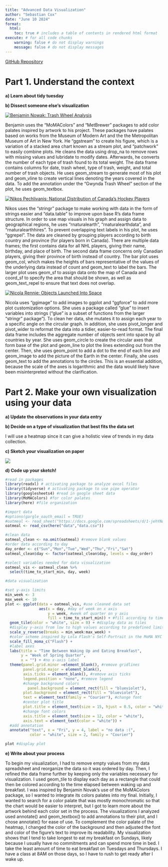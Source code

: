 ```yaml
---
title: "Advanced Data Visualization"
author: "Sebastian Cox"
date: "June 10 2024"
format:
  html: 
    toc: true # includes a table of contents in rendered html format
execute: # for all code chunks
    warning: false # do not display warnings
    message: false # do not display messages
---
```


[GitHub Repository](https://github.com/sebastianjcox/advanced_data_vis)

# Part 1. Understand the context

**a) Learn about tidy tuesday**

**b) Dissect someone else's visualization**

[![Benjamin Nowak: Trash Wheel Analysis](images/vis1.jpg)](https://github.com/BjnNowak/TidyTuesday/blob/main/trash_wheel.R)

Benjamin uses the "MoMAColors" and "MetBrewer" packages to add color palates inspired by artwork to his project. These packages have palates based on works from the Museum of Modern Art and the the Metropolitan Museum of Art in New York. He "ggstream" to create his figure, which is a variation of a stacked area chart known as a stream plot, and "patchwork" to easily combine plots. He cleans the data using drop_na to remove rows with missing values and lubridate to modify dates. Afterwards, he converts the number of each type of trash found to its total weight. The data frame contains columns for date, trash wheel, type of trash, weight, and total number of trash objects. He uses geom_stream to generate most of his plot and geom_vline to create vertical lines denoting the years covered in the data. To add the annotation under the "Gwynda Trash Wheel" section of the plot, he uses geom_textbox.

[![Nikos Pechlivanis: National Distribution of Canada's Hockey Players](images/vis2.jpg)](https://github.com/npechl/TidyTuesday/blob/master/R/2024-01-09/2024-01-09_Canadian_Hockey_Player_Birth_Months.R)

Nikos uses the "stringr" package to make working with data in the form of strings easier and "data.table" to improve upon base R's data frame structure. In order to use map visuals in his graph and assign data to geographical regions, he uses "rnaturalearth", "rnaturalearthdata", and "rnaturalearthhires". To prevent overlapping text labels in his plot, he uses "ggrepel". The data are cleaned by grouping players according to birth country and province (for players born in Canada). There are multiple data frames; the first contains data for all NHL players, giving their name, birthday, and place of birth. The second data frame concerns only Canadian players, giving their province of birth instead of country. The bar plot uses geom_col, which makes the heights of bars representative of the values of the underlying data instead of count and geom_text to label the bars. The larger plot uses geom_sf to assign data onto the map of Canada and coord_sf to specify the area that should be shown, as well as geom_text_repel to ensure that text does not overlap.

[![Nicola Rennie: Objects Launched Into Space](images/vis3.jpg)](https://github.com/nrennie/tidytuesday/blob/main/2024/2024-04-23/20240423.R)

Nicola uses "ggimage" to add images to ggplot and "ggforce" to add more plot customization options. She uses a package called "glue" to insert variables into strings ("glue" is a subset of functions from the larger "stringr" package"). To clean her data, she mutates it to assign each year to a specific angle on the circular graph. In addition, she uses pivot_longer and pivot_wider to reformat the data into a tidier, easier-to-read format. The final data frame includes the aggregate number of objects sent into space by all countries by year. She uses geom_circle to create the circular axes that form base of the plot and geom_line to plot the lines extending out from the center. Then, she uses geom_point to add a dot to the end of each line and geom_image to add the picture of the Earth in the center. Finally, she uses geom_text to add the annotations to the circles. This is an essential addition, because the scale of the axes is logarithmic and the data would likely have been misinterpreted without the clarification.

# Part 2. Make your own visualization using your data

**a) Update the observations in your data entry**

**b) Decide on a type of visualization that best fits the data set**

I will use a heatmap since it can give a holistic view of trends in my data collection.

**c) Sketch your visualization on paper**

![](images/vis_sketch.JPG)

**d) Code up your sketch!**

```r
#read in packages
library(readxl) # activating package to analyze excel files
library(tidyverse) # activating package to use pipe operator
library(googlesheets4) #read in google sheet data
library(MoMAColors) #for color palates
library(here) #file organization
```

```r
#import data
#options(gargle_oauth_email = TRUE)
#oatmeal <- read_sheet("https://docs.google.com/spreadsheets/d/1-jehYNq2uGv3Dk84BBosJTLBaYldt46AJvlJO098-VI/edit?usp=sharing")
oatmeal <- read_csv(here("data","data.csv"))

#clean data
oatmeal_clean <- na.omit(oatmeal) #remove blank values
#order data according to day
day_order <- c("Sun","Mon","Tue","Wed","Thu","Fri","Sat")
oatmeal_clean$day <- factor(oatmeal_clean$day, levels = day_order)

#select variables needed for data visualization
oatmeal_vis <- oatmeal_clean %>% 
  select(time_to_start_min, day, week)
```

```r
#data visualization

#set y-axis limits
min_week <- 3 
max_week <- 10
plot <- ggplot(data = oatmeal_vis, #use cleaned data set
               aes(x = day, #day of week on x axis
                   y = week, #week of quarter on y axis
                   fill = time_to_start_min)) + #fill according to time elapsed
  geom_tile(color = "white", size = 0) + #display data as tiles
  #display y-axis from low to high values according to predefined limits
  scale_y_reverse(breaks = min_week:max_week) + 
  #color scheme inspired by Lola Flash's Self-Portrait in the MoMA NYC
  scale_fill_moma_c("Flash") + 
  #label axes
  labs(title = "Time Between Waking Up and Eating Breakfast", 
       y = "Week of Spring Quarter",
       x = "") + #no x-axis label
  theme(panel.grid.minor =element_blank(), #remove gridlines
        panel.grid.major = element_blank(),
        axis.ticks = element_blank(), #remove axis ticks
        legend.position = "none", #remove legend
        #change background colors
          panel.background = element_rect(fill = "blueviolet"),
        plot.background = element_rect(fill = "blueviolet"),
        text = element_text(family = "Courier"), #change font
        #center plot title
        plot.title = element_text(size = 15, hjust = 0.5, color = "white"),
        #change font colors
        axis.title = element_text(size = 12, color = "white"),
        axis.text = element_text(color = "white")) +
  #add annotation
  annotate("text", x = "Fri", y = 4, label = "no data :(", 
           color = "white", size = 2, family = "Courier")

plot #display plot
```

**e) Write about your process**

To begin my visualization, I had to remove empty values from my data spreadsheet and reorganize the data so it was ordered by day. Then, I refined the data frame further by keeping only the variables necessary for visualization. I used geom_tile to display each day as a rectangle that could then be colored according to the time elapsed between waking up and breakfast. I was inspired by Benjamin Novak's use of the MoMAColors package, so I wanted to integrate its colors palates into my final. Initially, I wanted to search for a color palate that was mostly monochromatic so that the chart would be easier to interpret, but I got to learn more about the artwork behind each color set in the process. The visualizations I analyzed used annotate() and geom_textbox() to add annotations to their plot, and I chose annotate() for ease of use. To complement the color palate of the heatmap, I changed the color of the background and then adjusted the font and color of the figure's text to improve its readability. My visualization shows that I tend to take longest to eat my breakfast on Sundays, likely because I usually have no commitments and can spend more time in bed. I take the least amount of time to eat breakfast on Tuesdays and Thursdays. I have a class at 8AM on those days, so I have to rush to get ready after I wake up.
